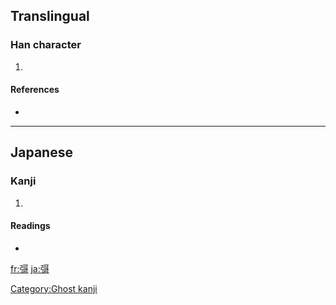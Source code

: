 ==Translingual==

===Han character===
{{Han char|rn=57|rad=弓|as=10|sn=13|four=|canj=弓一口口 (NMRR)}}

# {{defn|Han|sort=弓10}}

====References====
* {{Han ref|kx=0360.301|hdz=21001.051|uh=5F41|ud=24385}}

----

==Japanese==

===Kanji===
{{ja-kanji|grade=|rs=弓10}}

# {{defn|Japanese}}

====Readings====
* {{ja-readings|on=[[せい]] (sei)|kun=}}

[[Category:Ghost kanji]]

[[fr:彁]]
[[ja:彁]]